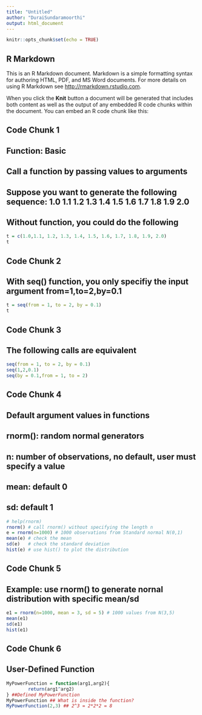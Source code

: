 ```yaml
---
title: "Untitled"
author: "DuraiSundaramoorthi"
output: html_document
---
```


```r
knitr::opts_chunk$set(echo = TRUE)
```

## R Markdown

This is an R Markdown document. Markdown is a simple formatting syntax for authoring HTML, PDF, and MS Word documents. For more details on using R Markdown see <http://rmarkdown.rstudio.com>.

When you click the **Knit** button a document will be generated that includes both content as well as the output of any embedded R code chunks within the document. You can embed an R code chunk like this:

## Code Chunk 1
## Function: Basic
## Call a function by passing values to arguments
## Suppose you want to generate the following sequence:  1.0 1.1 1.2 1.3 1.4 1.5 1.6 1.7 1.8 1.9 2.0
## Without function, you could do the following

```r
t = c(1.0,1.1, 1.2, 1.3, 1.4, 1.5, 1.6, 1.7, 1.8, 1.9, 2.0)
t
```


## Code Chunk 2
## With seq() function, you only specifiy the input argument from=1,to=2,by=0.1
```r
t = seq(from = 1, to = 2, by = 0.1) 
t
```

## Code Chunk 3
## The following calls are equivalent
```r
seq(from = 1, to = 2, by = 0.1)
seq(1,2,0.1)
seq(by = 0.1,from = 1, to = 2)
```


## Code Chunk 4
## Default argument values in functions
## rnorm(): random normal generators 
## n: number of observations, no default, user must specify a value
## mean: default $0$
## sd: default $1$
```r
# help(rnorm)
rnorm() # call rnorm() without specifying the length n
e = rnorm(n=1000) # 1000 observations from Standard normal N(0,1) 
mean(e) # check the mean
sd(e)   # check the standard deviation
hist(e) # use hist() to plot the distribution
```

## Code Chunk 5
## Example: use rnorm() to generate nornal distribution with specific mean/sd

```r
e1 = rnorm(n=1000, mean = 3, sd = 5) # 1000 values from N(3,5) 
mean(e1)
sd(e1)
hist(e1) 
```

## Code Chunk 6
## User-Defined Function
```r
MyPowerFunction = function(arg1,arg2){
		return(arg1^arg2)
} ##Defined MyPowerFunction
MyPowerFunction ## What is inside the function?
MyPowerFunction(2,3) ## 2^3 = 2*2*2 = 8
```